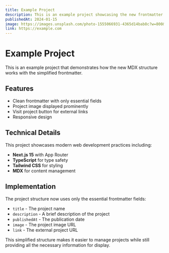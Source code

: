 ```yaml
---
title: Example Project
description: This is an example project showcasing the new frontmatter structure with image and visit button functionality.
publishedAt: 2024-01-15
image: https://images.unsplash.com/photo-1555066931-4365d14bab8c?w=800&h=400&fit=crop
link: https://example.com
---
```


# Example Project

This is an example project that demonstrates how the new MDX structure works with the simplified frontmatter.

## Features

- Clean frontmatter with only essential fields
- Project image displayed prominently
- Visit project button for external links
- Responsive design

## Technical Details

This project showcases modern web development practices including:

- **Next.js 15** with App Router
- **TypeScript** for type safety
- **Tailwind CSS** for styling
- **MDX** for content management

## Implementation

The project structure now uses only the essential frontmatter fields:

- `title` - The project name
- `description` - A brief description of the project
- `publishedAt` - The publication date
- `image` - The project image URL
- `link` - The external project URL

This simplified structure makes it easier to manage projects while still providing all the necessary information for display.